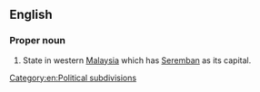 ==English==

===Proper noun===
{{en-proper noun|head=[[Negeri]] [[Sembilan]]}}

# State in western [[Malaysia]] which has [[Seremban]] as its capital.

[[Category:en:Political subdivisions]]